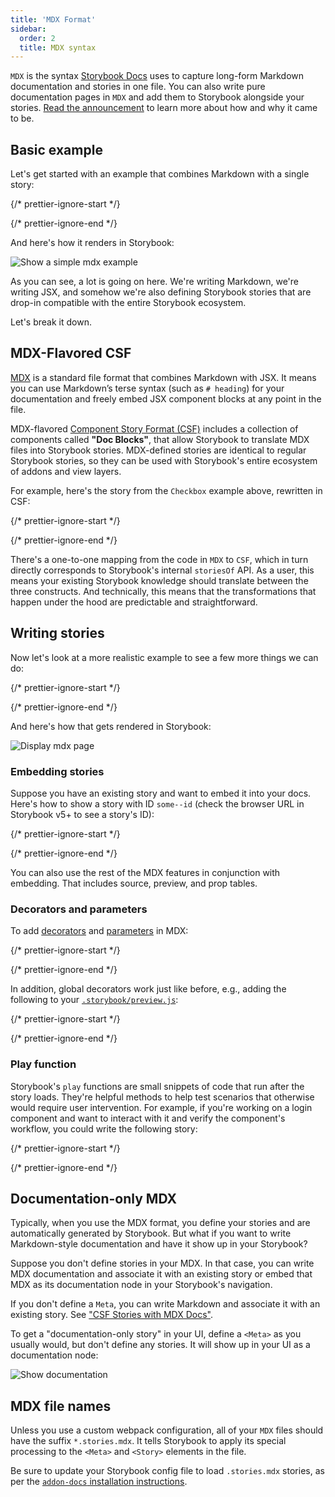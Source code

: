 ```yaml
---
title: 'MDX Format'
sidebar:
  order: 2
  title: MDX syntax
---
```


`MDX` is the syntax [Storybook Docs](../writing-docs/index.mdx) uses to capture long-form Markdown documentation and stories in one file. You can also write pure documentation pages in `MDX` and add them to Storybook alongside your stories. [Read the announcement](https://medium.com/storybookjs/rich-docs-with-storybook-mdx-61bc145ae7bc) to learn more about how and why it came to be.

## Basic example

Let's get started with an example that combines Markdown with a single story:

{/* prettier-ignore-start */}

<CodeSnippets path="checkbox-story-starter-example.md" />

{/* prettier-ignore-end */}

And here's how it renders in Storybook:

![Show a simple mdx example](../../_assets/api/mdx-simple.png)

As you can see, a lot is going on here. We're writing Markdown, we're writing JSX, and somehow we're also defining Storybook stories that are drop-in compatible with the entire Storybook ecosystem.

Let's break it down.

## MDX-Flavored CSF

[MDX](https://mdxjs.com/) is a standard file format that combines Markdown with JSX. It means you can use Markdown’s terse syntax (such as `# heading`) for your documentation and freely embed JSX component blocks at any point in the file.

MDX-flavored [Component Story Format (CSF)](https://medium.com/storybookjs/component-story-format-66f4c32366df) includes a collection of components called **"Doc Blocks"**, that allow Storybook to translate MDX files into Storybook stories. MDX-defined stories are identical to regular Storybook stories, so they can be used with Storybook's entire ecosystem of addons and view layers.

For example, here's the story from the `Checkbox` example above, rewritten in CSF:

{/* prettier-ignore-start */}

<CodeSnippets path="checkbox-story-csf.md" />

{/* prettier-ignore-end */}

There's a one-to-one mapping from the code in `MDX` to `CSF`, which in turn directly corresponds to Storybook's internal `storiesOf` API. As a user, this means your existing Storybook knowledge should translate between the three constructs. And technically, this means that the transformations that happen under the hood are predictable and straightforward.

## Writing stories

Now let's look at a more realistic example to see a few more things we can do:

{/* prettier-ignore-start */}

<CodeSnippets path="badge-story-starter-example.md" />

{/* prettier-ignore-end */}

And here's how that gets rendered in Storybook:

![Display mdx page](../../_assets/api/mdx-page.png)

### Embedding stories

Suppose you have an existing story and want to embed it into your docs. Here's how to show a story with ID `some--id` (check the browser URL in Storybook v5+ to see a story's ID):

{/* prettier-ignore-start */}

<CodeSnippets path="component-story-mdx-reference-storyid.md" />

{/* prettier-ignore-end */}

You can also use the rest of the MDX features in conjunction with embedding. That includes source, preview, and prop tables.

### Decorators and parameters

To add [decorators](../../writing-docs/mdx.mdx#decorators-and-parameters) and [parameters](../../writing-docs/mdx.mdx#decorators-and-parameters) in MDX:

{/* prettier-ignore-start */}

<CodeSnippets path="my-component-story-mdx-with-decorators-params.md" />

{/* prettier-ignore-end */}

In addition, global decorators work just like before, e.g., adding the following to your [`.storybook/preview.js`](../../configure/index.mdx#configure-story-rendering):

{/* prettier-ignore-start */}

<CodeSnippets path="storybook-preview-decorator-params-example.md" />

{/* prettier-ignore-end */}

### Play function

Storybook's `play` functions are small snippets of code that run after the story loads. They're helpful methods to help test scenarios that otherwise would require user intervention. For example, if you're working on a login component and want to interact with it and verify the component's workflow, you could write the following story:

{/* prettier-ignore-start */}

<CodeSnippets path="login-form-with-play-function.md" />

{/* prettier-ignore-end */}

## Documentation-only MDX

Typically, when you use the MDX format, you define your stories and are automatically generated by Storybook. But what if you want to write Markdown-style documentation and have it show up in your Storybook?

Suppose you don't define stories in your MDX. In that case, you can write MDX documentation and associate it with an existing story or embed that MDX as its documentation node in your Storybook's navigation.

If you don't define a `Meta`, you can write Markdown and associate it with an existing story. See ["CSF Stories with MDX Docs"](../../writing-docs/mdx.mdx).

To get a "documentation-only story" in your UI, define a `<Meta>` as you usually would, but don't define any stories. It will show up in your UI as a documentation node:

![Show documentation](../../_assets/api/mdx-documentation-only.png)

## MDX file names

Unless you use a custom webpack configuration, all of your `MDX` files should have the suffix `*.stories.mdx`. It tells Storybook to apply its special processing to the `<Meta>` and `<Story>` elements in the file.

Be sure to update your Storybook config file to load `.stories.mdx` stories, as per the [`addon-docs` installation instructions](https://github.com/storybookjs/storybook/tree/master/addons/docs#installation).
